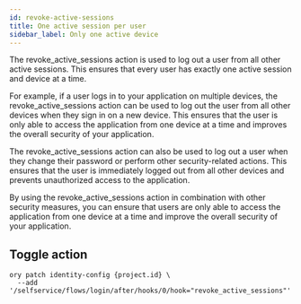 ```yaml
---
id: revoke-active-sessions
title: One active session per user
sidebar_label: Only one active device
---
```


The revoke_active_sessions action is used to log out a user from all other active sessions. This ensures that every user has
exactly one active session and device at a time.

For example, if a user logs in to your application on multiple devices, the revoke_active_sessions action can be used to log out
the user from all other devices when they sign in on a new device. This ensures that the user is only able to access the
application from one device at a time and improves the overall security of your application.

The revoke_active_sessions action can also be used to log out a user when they change their password or perform other
security-related actions. This ensures that the user is immediately logged out from all other devices and prevents unauthorized
access to the application.

By using the revoke_active_sessions action in combination with other security measures, you can ensure that users are only able to
access the application from one device at a time and improve the overall security of your application.

## Toggle action

```shell
ory patch identity-config {project.id} \
  --add '/selfservice/flows/login/after/hooks/0/hook="revoke_active_sessions"'
```
